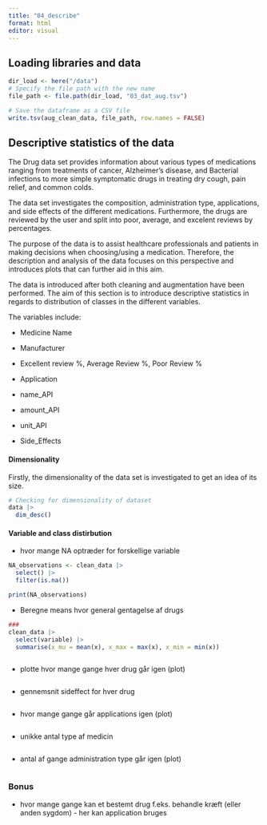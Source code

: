 ```yaml
---
title: "04_describe"
format: html
editor: visual
---
```


## Loading libraries and data

```r
dir_load <- here("/data")
# Specify the file path with the new name
file_path <- file.path(dir_load, "03_dat_aug.tsv")

# Save the dataframe as a CSV file
write.tsv(aug_clean_data, file_path, row.names = FALSE)
```

## Descriptive statistics of the data

The Drug data set provides information about various types of medications ranging from treatments of cancer, Alzheimer's disease, and Bacterial infections to more simple symptomatic drugs in treating dry cough, pain relief, and common colds.

The data set investigates the composition, administration type, applications, and side effects of the different medications. Furthermore, the drugs are reviewed by the user and split into poor, average, and excelent reviews by percentages.

The purpose of the data is to assist healthcare professionals and patients in making decisions when choosing/using a medication. Therefore, the description and analysis of the data focuses on this perspective and introduces plots that can further aid in this aim.

The data is introduced after both cleaning and augmentation have been performed. The aim of this section is to introduce descriptive statistics in regards to distribution of classes in the different variables.

The variables include:

-   Medicine Name

-   Manufacturer

-   Excellent review %, Average Review %, Poor Review %

-   Application

-   name_API

-   amount_API

-   unit_API

-   Side_Effects

#### Dimensionality

Firstly, the dimensionality of the data set is investigated to get an idea of its size.

```r
# Checking for dimensionality of dataset 
data |> 
  dim_desc()

```

#### Variable and class distirbution

-   hvor mange NA optræder for forskellige variable

```r
NA_observations <- clean_data |> 
  select() |>
  filter(is.na())

print(NA_observations)
```

-   Beregne means hvor general gentagelse af drugs

```r
### 
clean_data |> 
  select(variable) |>
  summarise(x_mu = mean(x), x_max = max(x), x_min = min(x))



```

-   plotte hvor mange gange hver drug går igen (plot)

```r



```

-   gennemsnit sideffect for hver drug

```r


```

-   hvor mange gange går applications igen (plot)

```r

```

-   unikke antal type af medicin

```r



```

-   antal af gange administration type går igen (plot)

```r

```

### Bonus

-   hvor mange gange kan et bestemt drug f.eks. behandle kræft (eller anden sygdom) - her kan application bruges

#### 
